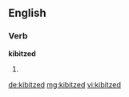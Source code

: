 ==English==

===Verb===
'''kibitzed'''

# {{past of|[[kibitz]]}}

[[de:kibitzed]]
[[mg:kibitzed]]
[[vi:kibitzed]]